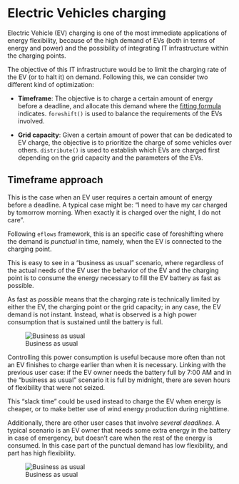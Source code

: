 
# Electric Vehicles charging

Electric Vehicle (EV) charging is one of the most immediate applications of energy flexibility, because of the high demand of EVs (both in terms of energy and power) and the possibility of integrating IT infrastructure within the charging points. 

The objective of this IT infrastructure would be to limit the charging rate of the EV (or to halt it) on demand. Following this, we can consider two different kind of optimization:

- **Timeframe**: The objective is to charge a certain amount of energy before a deadline, and allocate this demand where the [fitting formula](.#fitting) indicates. `foreshift()` is used to balance the requirements of the EVs involved.

- **Grid capacity**: Given a certain amount of power that can be dedicated to EV charge, the objective is to prioritize the charge of some vehicles over others. `distribute()` is used to establish which EVs are charged first depending on the grid capacity and the parameters of the EVs. 

## Timeframe approach

This is the case when an EV user requires a certain amount of energy before a deadline. A typical case might be: "I need to have my car charged by tomorrow morning. When exactly it is charged over the night, I do not care". 

Following `eflows` framework, this is an specific case of foreshifting where the demand is *punctual* in time, namely, when the EV is connected to the charging point. 

This is easy to see in a "business as usual" scenario, where regardless of the actual needs of the EV user the behavior of the EV and the charging point is to consume the energy necessary to fill the EV battery as fast as possible. 

As fast as *possible* means that the charging rate is technically limited by either the EV, the charging point or the grid capacity; in any case, the EV demand is not instant. Instead, what is observed is a high power consumption that is sustained until the battery is full. 


![Business as usual](../../www/images/ev/case-usual.png)

Controlling this power consumption is useful because more often than not an EV finishes to charge earlier than when it is necessary. Linking with the previous user case: if the EV owner needs the battery full by 7:00 AM and in the "business as usual" scenario it is full by midnight, there are seven hours of flexibility that were not seized. 

This "slack time" could be used instead to charge the EV when energy is cheaper, or to make better use of wind energy production during nighttime. 

Additionally, there are other user cases that involve *several deadlines*. A typical scenario is an EV owner that needs some extra energy in the battery in case of emergency, but doesn't care when the rest of the energy is consumed. In this case part of the punctual demand has low flexibility, and part has high flexibility.

![Business as usual](../../www/images/ev/cases-charging.png)


